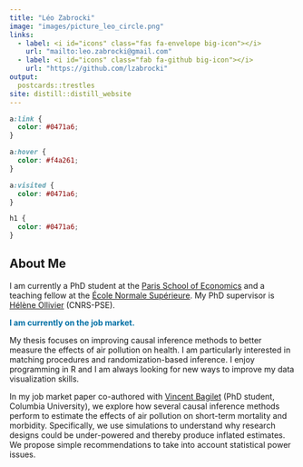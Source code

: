 ```yaml
---
title: "Léo Zabrocki"
image: "images/picture_leo_circle.png"
links:
  - label: <i id="icons" class="fas fa-envelope big-icon"></i>
    url: "mailto:leo.zabrocki@gmail.com"
  - label: <i id="icons" class="fab fa-github big-icon"></i>
    url: "https://github.com/lzabrocki"
output:
  postcards::trestles
site: distill::distill_website
---
```


```css
a:link {
  color: #0471a6;
}

a:hover {
  color: #f4a261;
}

a:visited {
  color: #0471a6;
}

h1 {
  color: #0471a6;
}
```

<DIV align="justify">

# About Me
I am currently a PhD student at the [Paris School of Economics](https://www.parisschoolofeconomics.eu/en/) and a teaching fellow at the [École Normale Supérieure](https://www.ens.psl.eu/en). My PhD supervisor is [Hélène Ollivier](https://sites.google.com/site/heleneollivier/) (CNRS-PSE). 

<span style="color:#0471a6">**I am currently on the job market.**</span>

My thesis focuses on improving causal inference methods to better measure the effects of air pollution on health. I am particularly interested in matching procedures and randomization-based inference. I enjoy programming in R and I am always looking for new ways to improve my data visualization skills.

In my job market paper co-authored with [Vincent Bagilet](https://vincentbagilet.github.io/) (PhD student, Columbia University), we explore how several causal inference methods perform to estimate the effects of air pollution on short-term mortality and morbidity. Specifically, we use simulations to understand why research designs could be under-powered and thereby produce inflated estimates. We propose simple recommendations to take into account statistical power issues. 

</DIV>



